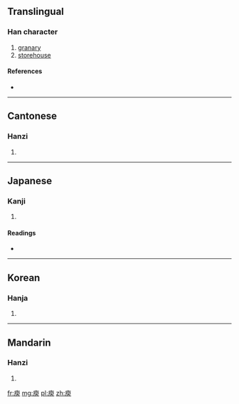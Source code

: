 ==Translingual==

===Han character===
{{Han char|rn=53|rad=广|as=09|sn=12|four=0023<sub>7</sub>|canj=戈竹X人 (IHXO)|ids=⿸[[广]][[臾]]}}

# [[granary]]
# [[storehouse]]

====References====
* {{Han ref|kx=0348.140|dkj=09398|dj=0659.040|hdz=20888.090|uh=5EBE|ud=24254|bh=B168|bd=45416}}

----

==Cantonese==

===Hanzi===
{{yue-hanzi|jyut=[[jyu5]]|y=yu5}}

# {{defn|lang=yue|sort=广09}}

----

==Japanese==

===Kanji===
{{ja-kanji|grade=|rs=广09}}

# {{defn|lang=ja|sort=广09}}

====Readings====
* {{ja-readings|on=[[ゆ]] (yu)|kun=[[くら]] (kura)}}

----

==Korean==

===Hanja===
{{ko-hanja|hangeul=유|rv=yu|mr=yu}}

# {{defn|lang=ko|sort=广09}}

----

==Mandarin==

===Hanzi===
{{cmn-hanzi|pin=[[yǔ]] ([[yu3]])|wg=yü<sup>3</sup>}}

# {{defn|lang=cmn|sort=广09}}

[[fr:庾]]
[[mg:庾]]
[[pl:庾]]
[[zh:庾]]
